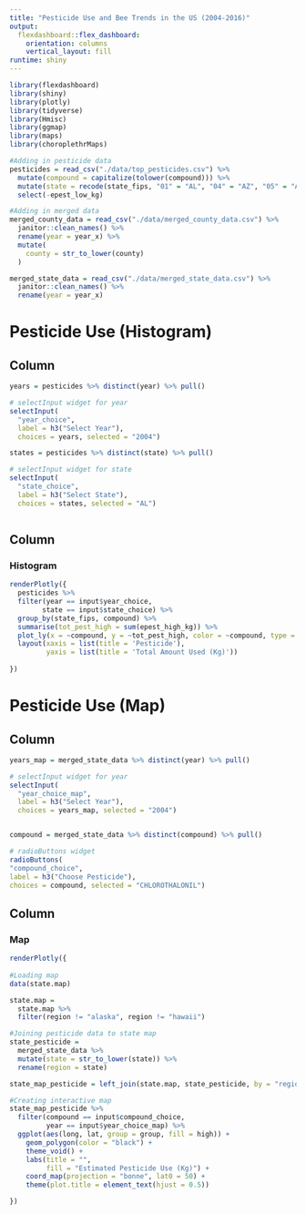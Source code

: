 ```yaml
---
title: "Pesticide Use and Bee Trends in the US (2004-2016)"
output:
  flexdashboard::flex_dashboard:
    orientation: columns
    vertical_layout: fill
runtime: shiny
---
```


```r
library(flexdashboard)
library(shiny)
library(plotly)
library(tidyverse)
library(Hmisc)
library(ggmap)
library(maps)
library(choroplethrMaps)

#Adding in pesticide data 
pesticides = read_csv("./data/top_pesticides.csv") %>% 
  mutate(compound = capitalize(tolower(compound))) %>% 
  mutate(state = recode(state_fips, "01" = "AL", "04" = "AZ", "05" = "AR", "06" = "CA", "08" = "CO", "09" = "CT", "10" = "DE", "12" = "FL", "13" = "GA", "16" = "ID", "17" = "IL", "18" = "IN", "19" = "IA", "20" = "KS", "21" = "KY", "22" = "LA", "23" = "ME", "24" = "MD", "25" = "MA", "26" = "MI", "27" = "MN", "28" = "MS", "29" = "MO", "30" = "MT", "31" = "NE", "32" = "NV", "33" = "NH", "34" = "NJ", "35" = "NM", "36" = "NY", "37" = "NC", "38" = "ND", "39" = "OH", "40" = "OK", "41" = "OR", "42" = "PA", "44" = "RI", "45" = "SC", "46" = "SD", "47" = "TN", "48" = "TX", "49" = "UT", "50" = "VT", "51" = "VA", "53" = "WA", "54" = "WV", "55" = "WI", "56" = "WY")) %>%
  select(-epest_low_kg)

#Adding in merged data
merged_county_data = read_csv("./data/merged_county_data.csv") %>%
  janitor::clean_names() %>%
  rename(year = year_x) %>%
  mutate(
    county = str_to_lower(county)
  )

merged_state_data = read_csv("./data/merged_state_data.csv") %>%
  janitor::clean_names() %>%
  rename(year = year_x)
```

Pesticide Use (Histogram) 
=====================================

Column {.sidebar}
-----------------------------------------------------------------------

```r
years = pesticides %>% distinct(year) %>% pull()

# selectInput widget for year
selectInput(
  "year_choice", 
  label = h3("Select Year"),
  choices = years, selected = "2004")

states = pesticides %>% distinct(state) %>% pull()

# selectInput widget for state
selectInput(
  "state_choice", 
  label = h3("Select State"),
  choices = states, selected = "AL")



```

Column {.tabset}
-----------------------------------------------------------------------

### Histogram

```r

renderPlotly({
  pesticides %>%
  filter(year == input$year_choice, 
        state == input$state_choice) %>%
  group_by(state_fips, compound) %>%
  summarise(tot_pest_high = sum(epest_high_kg)) %>%
  plot_ly(x = ~compound, y = ~tot_pest_high, color = ~compound, type = "bar") %>%
  layout(xaxis = list(title = 'Pesticide'),
         yaxis = list(title = 'Total Amount Used (Kg)'))
  
})
```



Pesticide Use (Map)
=====================================

Column {.sidebar}
-----------------------------------------------------------------------
```r

years_map = merged_state_data %>% distinct(year) %>% pull()

# selectInput widget for year
selectInput(
  "year_choice_map", 
  label = h3("Select Year"),
  choices = years_map, selected = "2004")


compound = merged_state_data %>% distinct(compound) %>% pull()

# radioButtons widget
radioButtons(
"compound_choice", 
label = h3("Choose Pesticide"),
choices = compound, selected = "CHLOROTHALONIL")
```

Column {.tabset}
-----------------------------------------------------------------------

### Map

```r

renderPlotly({
  
#Loading map
data(state.map)

state.map = 
  state.map %>%
  filter(region != "alaska", region != "hawaii")

#Joining pesticide data to state map
state_pesticide =
  merged_state_data %>%
  mutate(state = str_to_lower(state)) %>%
  rename(region = state) 

state_map_pesticide = left_join(state.map, state_pesticide, by = "region")

#Creating interactive map 
state_map_pesticide %>% 
  filter(compound == input$compound_choice,
         year == input$year_choice_map) %>%
  ggplot(aes(long, lat, group = group, fill = high)) + 
    geom_polygon(color = "black") + 
    theme_void() + 
    labs(title = "", 
         fill = "Estimated Pesticide Use (Kg)") +  
    coord_map(projection = "bonne", lat0 = 50) + 
    theme(plot.title = element_text(hjust = 0.5))

})
```



